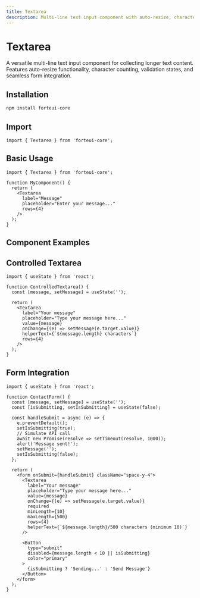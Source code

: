 ```yaml
---
title: Textarea
description: Multi-line text input component with auto-resize, character limits, validation states, and form integration.
---
```


# Textarea

A versatile multi-line text input component for collecting longer text content. Features auto-resize functionality, character counting, validation states, and seamless form integration.

## Installation

```bash
npm install forteui-core
```

## Import

```tsx
import { Textarea } from 'forteui-core';
```

## Basic Usage

```tsx
import { Textarea } from 'forteui-core';

function MyComponent() {
  return (
    <Textarea 
      label="Message"
      placeholder="Enter your message..."
      rows={4}
    />
  );
}
```

## Component Examples

<DynamicTextareaShowcase />

## Controlled Textarea

```tsx
import { useState } from 'react';

function ControlledTextarea() {
  const [message, setMessage] = useState('');
  
  return (
    <Textarea 
      label="Your message"
      placeholder="Type your message here..."
      value={message}
      onChange={(e) => setMessage(e.target.value)}
      helperText={`${message.length} characters`}
      rows={4}
    />
  );
}
```
## Form Integration

```tsx
import { useState } from 'react';

function ContactForm() {
  const [message, setMessage] = useState('');
  const [isSubmitting, setIsSubmitting] = useState(false);
  
  const handleSubmit = async (e) => {
    e.preventDefault();
    setIsSubmitting(true);
    // Simulate API call
    await new Promise(resolve => setTimeout(resolve, 1000));
    alert('Message sent!');
    setMessage('');
    setIsSubmitting(false);
  };
  
  return (
    <form onSubmit={handleSubmit} className="space-y-4">
      <Textarea 
        label="Your message"
        placeholder="Type your message here..."
        value={message}
        onChange={(e) => setMessage(e.target.value)}
        required
        minLength={10}
        maxLength={500}
        rows={4}
        helperText={`${message.length}/500 characters (minimum 10)`}
      />
      
      <Button 
        type="submit" 
        disabled={message.length < 10 || isSubmitting}
        color="primary"
      >
        {isSubmitting ? 'Sending...' : 'Send Message'}
      </Button>
    </form>
  );
}
```

